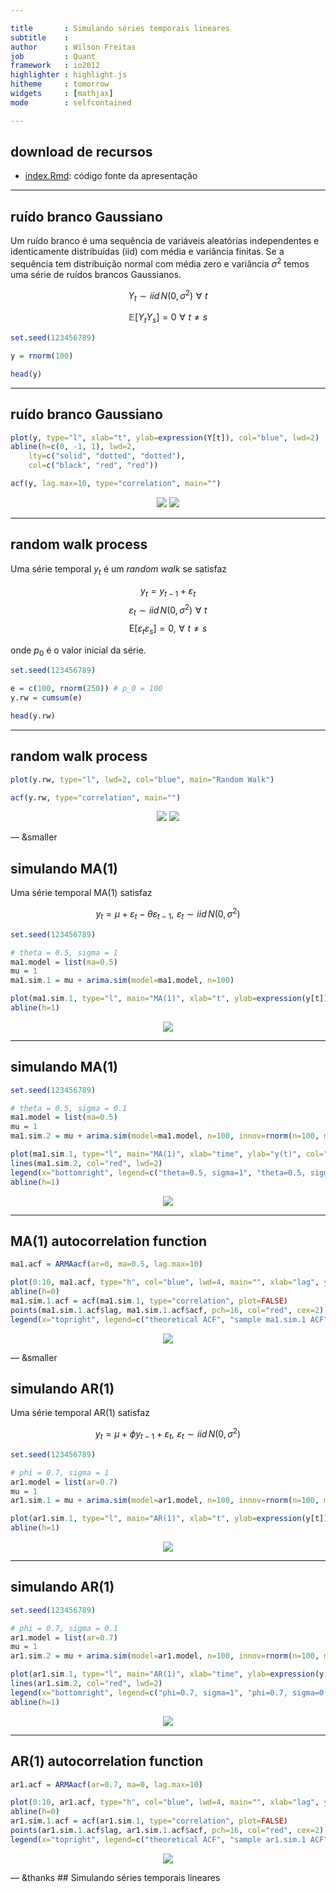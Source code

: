 ```yaml
---

title       : Simulando séries temporais lineares  
subtitle    :   
author      : Wilson Freitas  
job         : Quant  
framework   : io2012  
highlighter : highlight.js  
hitheme     : tomorrow  
widgets     : [mathjax]  
mode        : selfcontained  

---
```


## download de recursos

- [index.Rmd](index.Rmd): código fonte da apresentação

---

## ruído branco Gaussiano

Um ruído branco é uma sequência de variáveis aleatórias independentes e identicamente distribuídas (iid) com média e variância finitas. Se a sequência tem distribuição normal com média zero e variância $\sigma^2$ temos uma série de ruídos brancos Gaussianos.

$$ Y_t \sim iid\,N(0, \sigma^2)\,\, \forall\,\, t $$

$$ \mathbb{E}[Y_tY_s] = 0 \,\, \forall\,\, t \neq s $$

```r
set.seed(123456789)
```
```r
y = rnorm(100)
```
```r
head(y)
```

---

## ruído branco Gaussiano

```r
plot(y, type="l", xlab="t", ylab=expression(Y[t]), col="blue", lwd=2)
abline(h=c(0, -1, 1), lwd=2,
	lty=c("solid", "dotted", "dotted"), 
	col=c("black", "red", "red"))
```
```r
acf(y, lag.max=10, type="correlation", main="")
```

<p style="text-align:center;">
<img src="figure/whitenoise.png">
<img src="figure/whitenoise-acf.png">
</p>

<!-- <table>
<tr>
<th>Ruído branco</th><th>Autocorrelação</th>
</tr>
<tr>
<td><img src="figure/whitenoise.png"></td>
<td><img src="figure/whitenoise-acf.png"></td>
</tr>
</table> -->

---

## random walk process

Uma série temporal ${y_t}$ é um *random walk* se satisfaz

$$y_t = y_{t-1} + \varepsilon_t$$
$$ \varepsilon_t \sim iid\, N(0, \sigma^2)\,\, \forall \,\, t $$
$$ \mathrm{E}\left[ \varepsilon_t\varepsilon_s \right] = 0,\,\, \forall \,\, t \neq s  $$

onde $p_0$ é o valor inicial da série.

```r
set.seed(123456789)
```
```r
e = c(100, rnorm(250)) # p_0 = 100
y.rw = cumsum(e)
```
```r
head(y.rw)
```

---

## random walk process

```r
plot(y.rw, type="l", lwd=2, col="blue", main="Random Walk")
```
```r
acf(y.rw, type="correlation", main="")
```

<p style="text-align:center;">
	<img src="figure/random-walk.png">
	<img src="figure/random-walk-acf.png">
</p>

--- &smaller

## simulando MA(1)

Uma série temporal MA(1) satisfaz

$$y_t = \mu + \varepsilon_t - \theta\varepsilon_{t-1},\,\, \varepsilon_t \sim iid\, N(0,\sigma^2)$$

```r
set.seed(123456789)
```
```r
# theta = 0.5, sigma = 1
ma1.model = list(ma=0.5)
mu = 1
ma1.sim.1 = mu + arima.sim(model=ma1.model, n=100)
```
```r
plot(ma1.sim.1, type="l", main="MA(1)", xlab="t", ylab=expression(y[t]), col="blue", lwd=2)
abline(h=1)
```
<p style="text-align:center;">
<img src="figure/ma1-sim-1.png">
</p>


---

## simulando MA(1)

```r
set.seed(123456789)
```
```r
# theta = 0.5, sigma = 0.1
ma1.model = list(ma=0.5)
mu = 1
ma1.sim.2 = mu + arima.sim(model=ma1.model, n=100, innov=rnorm(n=100, mean=0, sd=0.1))
```
```r
plot(ma1.sim.1, type="l", main="MA(1)", xlab="time", ylab="y(t)", col="blue", lwd=2)
lines(ma1.sim.2, col="red", lwd=2)
legend(x="bottomright", legend=c("theta=0.5, sigma=1", "theta=0.5, sigma=0.1"), lty=1, lwd=2, col=c("blue","red"))
abline(h=1)
```
<p style="text-align:center;">
<img src="figure/ma1-sim-2.png">
</p>

---

## MA(1) autocorrelation function

```r
ma1.acf = ARMAacf(ar=0, ma=0.5, lag.max=10)
```
```r
plot(0:10, ma1.acf, type="h", col="blue", lwd=4, main="", xlab="lag", ylab=expression(rho[j]), ylim=c(-0.2,1))
abline(h=0)
ma1.sim.1.acf = acf(ma1.sim.1, type="correlation", plot=FALSE)
points(ma1.sim.1.acf$lag, ma1.sim.1.acf$acf, pch=16, col="red", cex=2)
legend(x="topright", legend=c("theoretical ACF", "sample ma1.sim.1 ACF"), lty=1, lwd=2, col=c("blue","red"))
```
<p style="text-align:center;">
<img src="figure/ma1-acf.png">
</p>

--- &smaller

## simulando AR(1)

Uma série temporal AR(1) satisfaz

$$y_t = \mu + \phi y_{t-1} + \varepsilon_t,\,\, \varepsilon_t \sim iid\,N(0,\sigma^2)$$

```r
set.seed(123456789)
```
```r
# phi = 0.7, sigma = 1
ar1.model = list(ar=0.7)
mu = 1
ar1.sim.1 = mu + arima.sim(model=ar1.model, n=100, innov=rnorm(n=100, mean=0, sd=1))
```
```r
plot(ar1.sim.1, type="l", main="AR(1)", xlab="t", ylab=expression(y[t]), col="blue", lwd=2)
abline(h=1)
```
<p style="text-align:center;">
<img src="figure/ar1-sim-1.png">
</p>

---

## simulando AR(1)

```r
set.seed(123456789)
```
```r
# phi = 0.7, sigma = 0.1
ar1.model = list(ar=0.7)
mu = 1
ar1.sim.2 = mu + arima.sim(model=ar1.model, n=100, innov=rnorm(n=100, mean=0, sd=0.1))
```
```r
plot(ar1.sim.1, type="l", main="AR(1)", xlab="time", ylab=expression(y[t]), col="blue", lwd=2)
lines(ar1.sim.2, col="red", lwd=2)
legend(x="bottomright", legend=c("phi=0.7, sigma=1", "phi=0.7, sigma=0.1"), lty=1, lwd=2, col=c("blue","red"))
abline(h=1)
```
<p style="text-align:center;">
<img src="figure/ar1-sim-2.png">
</p>

---

## AR(1) autocorrelation function

```r
ar1.acf = ARMAacf(ar=0.7, ma=0, lag.max=10)
```
```r
plot(0:10, ar1.acf, type="h", col="blue", lwd=4, main="", xlab="lag", ylab=expression(rho[j]), ylim=c(-0.2,1))
abline(h=0)
ar1.sim.1.acf = acf(ar1.sim.1, type="correlation", plot=FALSE)
points(ar1.sim.1.acf$lag, ar1.sim.1.acf$acf, pch=16, col="red", cex=2)
legend(x="topright", legend=c("theoretical ACF", "sample ar1.sim.1 ACF"), lty=1, lwd=2, col=c("blue","red"))
```
<p style="text-align:center;">
<img src="figure/ar1-acf.png">
</p>

--- &thanks
## Simulando séries temporais lineares